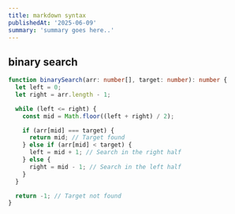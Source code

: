 ```yaml
---
title: markdown syntax
publishedAt: '2025-06-09'
summary: 'summary goes here..'
---
```


## binary search

```ts
function binarySearch(arr: number[], target: number): number {
  let left = 0;
  let right = arr.length - 1;

  while (left <= right) {
    const mid = Math.floor((left + right) / 2);

    if (arr[mid] === target) {
      return mid; // Target found
    } else if (arr[mid] < target) {
      left = mid + 1; // Search in the right half
    } else {
      right = mid - 1; // Search in the left half
    }
  }

  return -1; // Target not found
}
```
